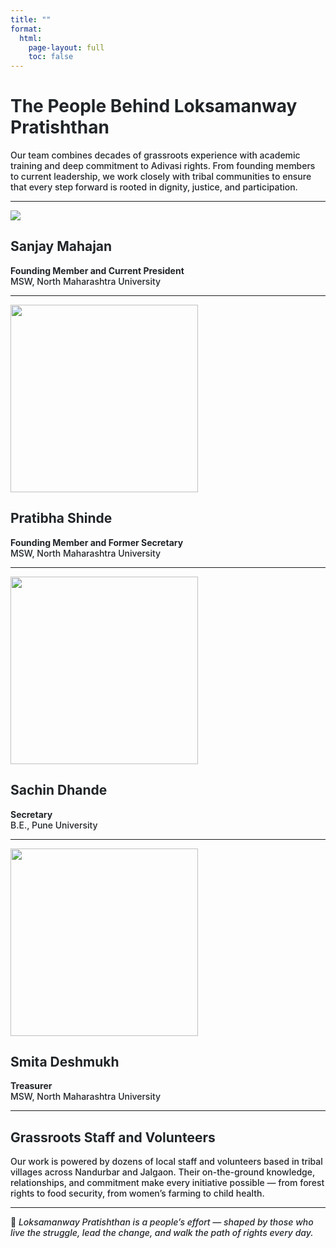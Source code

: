 ---
title: ""
format:
  html:
    page-layout: full
    toc: false
---
<div style="color:#212529; font-weight:500">
# The People Behind Loksamanway Pratishthan

Our team combines decades of grassroots experience with academic training and deep commitment to Adivasi rights. From founding members to current leadership, we work closely with tribal communities to ensure that every step forward is rooted in dignity, justice, and participation.

------------------------------------------------------------------------


![](sanjay%20mahajan%20portrait.jpg)

## **Sanjay Mahajan**

**Founding Member and Current President**\
MSW, North Maharashtra University


------------------------------------------------------------------------

<img src="pratibha shinde portraits.jpg" width="300px">

## **Pratibha Shinde**

**Founding Member and Former Secretary**  
MSW, North Maharashtra University


------------------------------------------------------------------------


<img src="sachin dhande.jpg" width="300px">

## **Sachin Dhande**

**Secretary**  
B.E., Pune University


------------------------------------------------------------------------


<img src="smita deshmukh portrait.jpg" width="300px">

## **Smita Deshmukh**

**Treasurer**  
MSW, North Maharashtra University

------------------------------------------------------------------------

## Grassroots Staff and Volunteers

Our work is powered by dozens of local staff and volunteers based in tribal villages across Nandurbar and Jalgaon. Their on-the-ground knowledge, relationships, and commitment make every initiative possible — from forest rights to food security, from women’s farming to child health.

------------------------------------------------------------------------

🌾 *Loksamanway Pratishthan is a people’s effort — shaped by those who live the struggle, lead the change, and walk the path of rights every day.*

